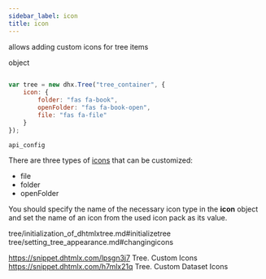 ```yaml
---
sidebar_label: icon
title: icon
---
```



          


<Short>
 
allows adding custom icons for tree items





</Short>



<Type>
 object


</Type>


~~~js
 
var tree = new dhx.Tree("tree_container", {
	icon: {
		folder: "fas fa-book",
		openFolder: "fas fa-book-open",
		file: "fas fa-file"
	}
});


~~~
	api_config

<Descr>
 
There are three types of [icons](/tree/setting_tree_appearance#changingicons) that can be customized:

- file
- folder
- openFolder

You should specify the name of the necessary icon type in the <strong>icon</strong> object and set the name of an icon from the used icon pack as its value.


</Descr>


 tree/initialization_of_dhtmlxtree.md#initializetree
tree/setting_tree_appearance.md#changingicons

 
https://snippet.dhtmlx.com/lpsgn3j7	Tree. Custom Icons
https://snippet.dhtmlx.com/h7mlx21q	Tree. Custom Dataset Icons
